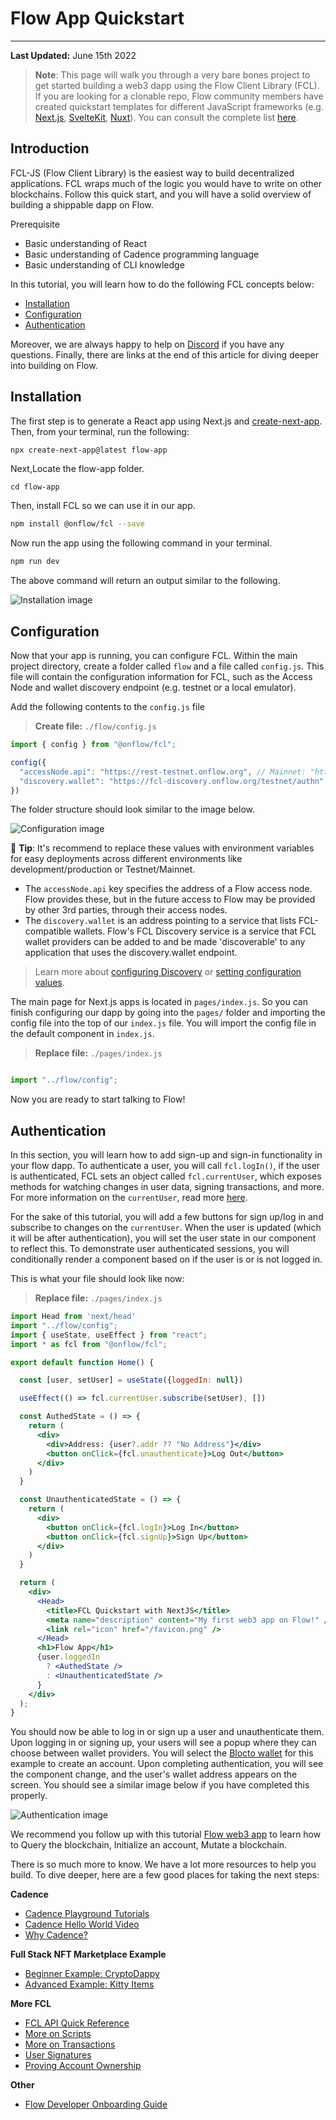 # Flow App Quickstart

---

**Last Updated:** June 15th 2022

> **Note**: This page will walk you through a very bare bones project to get started building a web3 dapp using the Flow Client Library (FCL). If you are looking for a clonable repo, Flow community members have created quickstart templates for different JavaScript frameworks (e.g. [Next.js](https://github.com/muttoni/fcl-nextjs-quickstart), [SvelteKit](https://github.com/muttoni/fcl-sveltekit-quickstart), [Nuxt](https://github.com/bluesign/nuxt3-fcl)). You can consult the complete list [here](https://github.com/ph0ph0/Get-The-Flow-Down#fcl).


## Introduction

FCL-JS (Flow Client Library) is the easiest way to build decentralized applications. FCL wraps much of the logic you would have to write on other blockchains. Follow this quick start, and you will have a solid overview of building a shippable dapp on Flow.

Prerequisite
- Basic understanding of React
- Basic understanding of Cadence programming language 
- Basic understanding of CLI knowledge

In this tutorial, you will learn how to do the following FCL concepts below:
- [Installation](#installation)
- [Configuration](#configuration)
- [Authentication](#authentication)

Moreover, we are always happy to help on [Discord](https://discord.gg/flow) if you have any questions. Finally, there are links at the end of this article for diving deeper into building on Flow.


## Installation

The first step is to generate a React app using Next.js and [create-next-app](https://nextjs.org/docs/api-reference/create-next-app). Then, from your terminal, run the following:

```sh
npx create-next-app@latest flow-app

```
Next,Locate the flow-app folder.
```
cd flow-app

```

Then, install FCL so we can use it in our app.

```sh
npm install @onflow/fcl --save
```

Now run the app using the following command in your terminal.

```sh
npm run dev
```

The above command will return an output similar to the following.

![Installation image](../images/1.png)

## Configuration

Now that your app is running, you can configure FCL. Within the main project directory, create a folder called `flow` and a file called `config.js`. This file will contain the configuration information for FCL, such as the Access Node and wallet discovery endpoint (e.g. testnet or a local emulator). 

Add the following contents to the `config.js` file

> **Create file:** `./flow/config.js`

```javascript
import { config } from "@onflow/fcl";

config({
  "accessNode.api": "https://rest-testnet.onflow.org", // Mainnet: "https://rest-mainnet.onflow.org"
  "discovery.wallet": "https://fcl-discovery.onflow.org/testnet/authn" // Mainnet: "https://fcl-discovery.onflow.org/authn"
})
```

The folder structure should look similar to the image below.

![Configuration image](../images/2.png)

📣 **Tip**: It's recommend to replace these values with environment variables for easy deployments across different environments like development/production or Testnet/Mainnet.

- The `accessNode.api` key specifies the address of a Flow access node. Flow provides these, but in the future access to Flow may be provided by other 3rd parties, through their access nodes. 
- The `discovery.wallet` is an address pointing to a service that lists FCL-compatible wallets. Flow's FCL Discovery service is a service that FCL wallet providers can be added to and be made 'discoverable' to any application that uses the discovery.wallet endpoint.

> Learn more about [configuring Discovery](../reference/discovery) or [setting configuration values](../reference/api.md#setting-configuration-values).

The main page for Next.js apps is located in `pages/index.js`. So you can finish configuring our dapp by going into the `pages/` folder and importing the config file into the top of our `index.js` file. You will import the config file in the default component in `index.js`.

> **Replace file:** `./pages/index.js`

```jsx

import "../flow/config";

```

Now you are ready to start talking to Flow!

## Authentication

In this section, you will learn how to add sign-up and sign-in functionality in your flow dapp.
To authenticate a user, you will call `fcl.logIn()`, if the user is authenticated, FCL sets an object called `fcl.currentUser`, which exposes methods for watching changes in user data, signing transactions, and more. For more information on the `currentUser`, read more [here](../reference/api.md#current-user).

For the sake of this tutorial, you will add a few buttons for sign up/log in and subscribe to changes on the `currentUser`. When the user is updated (which it will be after authentication), you will set the user state in our component to reflect this. To demonstrate user authenticated sessions, you will conditionally render a component based on if the user is or is not logged in.

This is what your file should look like now:

> **Replace file:** `./pages/index.js`

```jsx
import Head from 'next/head'
import "../flow/config";
import { useState, useEffect } from "react";
import * as fcl from "@onflow/fcl";

export default function Home() {

  const [user, setUser] = useState({loggedIn: null})

  useEffect(() => fcl.currentUser.subscribe(setUser), [])

  const AuthedState = () => {
    return (
      <div>
        <div>Address: {user?.addr ?? "No Address"}</div>
        <button onClick={fcl.unauthenticate}>Log Out</button>
      </div>
    )
  }

  const UnauthenticatedState = () => {
    return (
      <div>
        <button onClick={fcl.logIn}>Log In</button>
        <button onClick={fcl.signUp}>Sign Up</button>
      </div>
    )
  }

  return (
    <div>
      <Head>
        <title>FCL Quickstart with NextJS</title>
        <meta name="description" content="My first web3 app on Flow!" />
        <link rel="icon" href="/favicon.png" />
      </Head>
      <h1>Flow App</h1>
      {user.loggedIn
        ? <AuthedState />
        : <UnauthenticatedState />
      }
    </div>
  );
}

```

You should now be able to log in or sign up a user and unauthenticate them. Upon logging in or signing up, your users will see a popup where they can choose between wallet providers. You will select the [Blocto wallet](https://blocto.portto.io/) for this example to create an account. Upon completing authentication, you will see the component change, and the user's wallet address appears on the screen. You should see a similar image below if you have completed this properly.

![Authentication image](../images/3.png)

We recommend you follow up with this tutorial [Flow web3 app](../tutorials/flow-web3-app.mdx) to learn how to Query the blockchain, Initialize an account, Mutate a blockchain.

There is so much more to know. We have a lot more resources to help you build. To dive deeper, here are a few good places for taking the next steps:


**Cadence**
- [Cadence Playground Tutorials](https://docs.onflow.org/cadence/tutorial/01-first-steps/)
- [Cadence Hello World Video](https://www.youtube.com/watch?v=pRz7EzrWchs)
- [Why Cadence?](https://www.onflow.org/post/flow-blockchain-cadence-programming-language-resources-assets)

**Full Stack NFT Marketplace Example**
- [Beginner Example: CryptoDappy](https://github.com/bebner/crypto-dappy)
- [Advanced Example: Kitty Items](https://github.com/onflow/kitty-items)

**More FCL**
- [FCL API Quick Reference](../reference/api.md)
- [More on Scripts](../reference/scripts.mdx)
- [More on Transactions](../reference/transactions.mdx)
- [User Signatures](../reference/user-signatures.mdx)
- [Proving Account Ownership](../reference/proving-authentication.mdx)

**Other**
- [Flow Developer Onboarding Guide](https://docs.onflow.org/dapp-development/)
